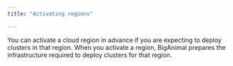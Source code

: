 ```yaml
---
title: "Activating regions"

---
```


You can activate a cloud region in advance if you are expecting to deploy clusters in that region. When you activate a region, BigAnimal prepares the infrastructure required to deploy clusters for that region.